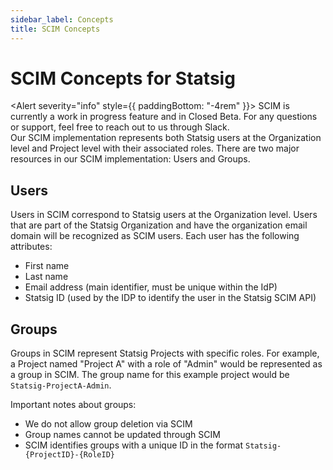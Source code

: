 ```yaml
---
sidebar_label: Concepts
title: SCIM Concepts
---
```



# SCIM Concepts for Statsig

<Alert severity="info" style={{ paddingBottom: "-4rem" }}>
  <AlertTitle>
    SCIM is currently a work in progress feature and in Closed Beta.
  </AlertTitle>
  For any questions or support, feel free to reach out to us through Slack.
</Alert>
<br />
Our SCIM implementation represents both Statsig users at the Organization level
and Project level with their associated roles. There are two major resources in
our SCIM implementation: Users and Groups.

## Users

Users in SCIM correspond to Statsig users at the Organization level.
Users that are part of the Statsig Organization and have the organization email domain will be recognized as SCIM users.
Each user has the following attributes:

- First name
- Last name
- Email address (main identifier, must be unique within the IdP)
- Statsig ID (used by the IDP to identify the user in the Statsig SCIM API)

## Groups

Groups in SCIM represent Statsig Projects with specific roles.
For example, a Project named "Project A" with a role of "Admin" would be represented as a group in SCIM.
The group name for this example project would be `Statsig-ProjectA-Admin`.

Important notes about groups:

- We do not allow group deletion via SCIM
- Group names cannot be updated through SCIM
- SCIM identifies groups with a unique ID in the format `Statsig-{ProjectID}-{RoleID}`
